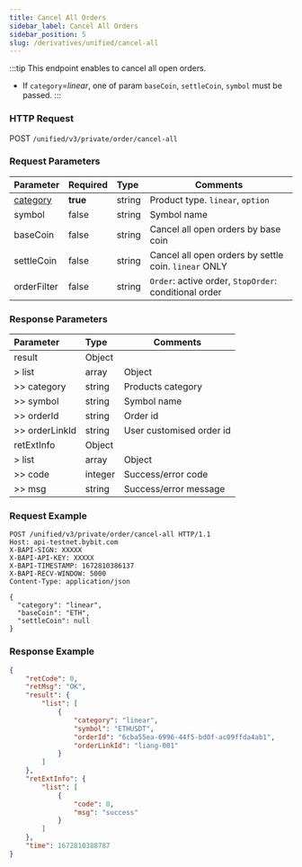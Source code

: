 ```yaml
---
title: Cancel All Orders
sidebar_label: Cancel All Orders
sidebar_position: 5
slug: /derivatives/unified/cancel-all
---
```



:::tip
This endpoint enables to cancel all open orders.
- If `category`=_linear_, one of param `baseCoin`, `settleCoin`, `symbol` must be passed.
:::

### HTTP Request
POST `/unified/v3/private/order/cancel-all`

### Request Parameters
| Parameter | Required | Type | Comments|
|:----- |:-------|:-----|------ |
|[category](../enum#category) |**true** |string |Product type. `linear`, `option` |
|symbol |false|string |Symbol name |
|baseCoin |false|string |Cancel all open orders by base coin |
|settleCoin |false|string |Cancel all open orders by settle coin. `linear` ONLY|
|orderFilter |false |string |`Order`: active order, `StopOrder`: conditional order|

### Response Parameters
| Parameter | Type | Comments|
|:----- |:-----|----- |
|result |Object | |
|> list |array |Object |
|>> category |string |Products category |
|>> symbol |string |Symbol name |
|>> orderId |string |Order id |
|>> orderLinkId |string |User customised order id |
|retExtInfo |Object | |
|> list |array |Object |
|>> code |integer |Success/error code |
|>> msg |string |Success/error message |

### Request Example
```http
POST /unified/v3/private/order/cancel-all HTTP/1.1
Host: api-testnet.bybit.com
X-BAPI-SIGN: XXXXX
X-BAPI-API-KEY: XXXXX
X-BAPI-TIMESTAMP: 1672810386137
X-BAPI-RECV-WINDOW: 5000
Content-Type: application/json

{
  "category": "linear",
  "baseCoin": "ETH",
  "settleCoin": null
}
```

### Response Example
```json
{
    "retCode": 0,
    "retMsg": "OK",
    "result": {
        "list": [
            {
                "category": "linear",
                "symbol": "ETHUSDT",
                "orderId": "6cba55ea-6996-44f5-bd0f-ac09ffda4ab1",
                "orderLinkId": "liang-001"
            }
        ]
    },
    "retExtInfo": {
        "list": [
            {
                "code": 0,
                "msg": "success"
            }
        ]
    },
    "time": 1672810388787
}
```